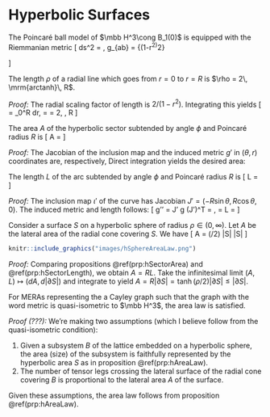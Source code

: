 # Hyperbolic Surfaces 

The Poincaré ball model of $\mbb H^3\cong B_1(0)$ is equipped with 
the Riemmanian metric 
\[ 
    ds^2 = \df{4(dx^2 + dy^2 + dz^2)}{(1-r^2)^2}, \quad 
    g_{ab} = \df 4 {(1-r^2)^2} \begin{pmatrix} 
        1 & 0 & 0 \\ 
        0 & 1 & 0 \\ 
        0 & 0 & 1 
    \end{pmatrix}
\] 

:::{.proposition name="Poincaré's and hyperbolic radius"}
The length $\rho$ of a radial line which goes from $r=0$ to $r=R$ is 
$\rho = 2\, \mrm{arctanh}\, R$. 
::: 
_Proof:_ The radial scaling factor of length is $2/(1-r^2)$. 
Integrating this yields 
\[ 
    \rho =  \int_0^R dr\, \df{2}{1-r^2} 
    = \log \df{1+R}{1-R} = 2\, \mrm{arctanh}\, R
\] 

:::{.proposition #hSectorArea name="hyperbolic sector area"}
The area $A$ of the hyperbolic sector subtended by angle $\phi$ and 
Poincaré radius $R$ is 
\[ 
    A = \df{2\phi}{1/R^2 - 1}
\] 
:::
_Proof:_ 
The Jacobian of the inclusion map and the induced metric $g'$ in $(\theta, r)$ 
coordinates are, respectively, 
\begin{align}
    J &= T\, \iota = \begin{pmatrix} 
        \pd \theta (r\cos\theta) & \pd \theta (r\sin\theta) & 0 \\ 
        \pd r (r\cos\theta) & \pd r (r\sin\theta) & 0 
    \end{pmatrix} = \begin{pmatrix} 
        -r\sin\theta & r\cos\theta & 0 \\ 
        \cos\theta & \sin\theta & 0 
    \end{pmatrix} \\ 
    g' &= JgJ^T = \df 4 {(1-r^2)^2} \begin{pmatrix} 
        r^2 \\ & 1
    \end{pmatrix}, \quad \sqrt{\det g'} = \df{4r}{(1-r^2)^2}
\end{align}
Direct integration yields the desired area: 
\begin{align}
    A = \int_0^R \int_0^\phi \sqrt{\det g'} \, d\theta \, dr 
    &= \phi \int_0^R \df{4r}{(1-r^2)^2} \, dr
    = \phi \df{2R^2}{1-R^2} = \df{2\phi}{1/R^2 - 1}
\end{align}

:::{.proposition #hSectorLength name="hyperbolic sector length"}
The length $L$ of the arc subtended by angle $\phi$ and Poincaré radius $R$ is 
\[ 
    L = \df{2R\phi}{1-R^2}
\] 
:::
_Proof:_ 
The inclusion map $\iota'$ of the curve has Jacobian 
$J' = (-R\sin\theta, R\cos\theta, 0)$. 
The induced metric and length follows: 
\[ 
    g'' = J' g (J')^T = \df{4R^2}{(1-R^2)^2}, 
    \quad \sqrt{\det g''} = \df{2R}{1-R^2} \implies 
    L = \df{2R\phi}{1-R^2}
\] 

:::{.proposition #hAreaLaw name="area law? for hyperbolic spherical surfaces"}
Consider a surface $S$ on a hyperbolic sphere of radius $\rho\in (0, \infty)$. 
Let $A$ be the lateral area of the radial cone covering $S$. 
We have 
\[ 
    A = \tanh(\rho/2) |\partial S| \leq |\partial S|
\] 
```r
knitr::include_graphics("images/hSphereAreaLaw.png")
```
:::
_Proof:_ Comparing propositions \@ref(prp:hSectorArea) and \@ref(prp:hSectorLength), 
we obtain $A = RL$. Take the infinitesimal limit $(A, L)\mapsto (dA, d|\partial S|)$ 
and integrate to yield $A = R|\partial S| = \tanh(\rho/2) |\partial S| \leq |\partial S|$. 

:::{.hypothesis name="area law for hyperbolic MERAs"}
For MERAs representing the a Cayley graph such that 
the graph with the word metric is quasi-isometric to $\mbb H^3$, 
the area law is satisfied. 
:::
_Proof (???):_ We're making two assumptions (which I believe follow from 
the quasi-isometric condition): 

1. Given a subsystem $B$ of the lattice embedded on a hyperbolic sphere, 
    the area (size) of the subsystem is faithfully represented by the 
    hyperbolic area $S$ as in proposition \@ref(prp:hAreaLaw). 
2. The number of tensor legs crossing the lateral surface of the radial cone 
    covering $B$ is proportional to the lateral area $A$ of the surface. 

Given these assumptions, the area law follows from proposition \@ref(prp:hAreaLaw). 